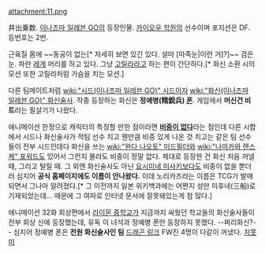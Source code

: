 attachment:11.png

井出乗数. [[이나즈마 일레븐 GO]]의 등장인물. [[카이오우 학원]]의 선수이며 포지션은 DF. 등번호는 2번.

근육질 몸에 ~~동공이 없는[* 자세히 보면 있긴 있다. 설마 [마족눈|이런 거]?]~~ 검은 눈. 파란 [[레게]] 머리를 하고 있다. 그냥 [[고릴라]]라고 하는 편이 간단하다.[* 화신 소환 시의 모션 또한 고릴라처럼 가슴을 치는 모션.]

다른 팀메이트처럼 [[wiki:"시드(이나즈마 일레븐 GO)" 시드]]이자 [[wiki:"화신(이나즈마 일레븐 GO)" 화신술사]]. 작중 등장하는 화신은 '''정예병(精銳兵) [[폰]]'''. 게임에서 '''머신건 비트'''라는 필살기가 나왔다.

애니메이션 한정으로 캐릭터의 특징할 만한 점이라면 '''[[공기|비중이 없다]]'''라는 점인데 다른 시합에서 시드나 화신술사가 적팀 선수 치고 웬만큼 비중 있게 나온 것 치고는 같은 팀 선수들이 전부 시드인데다 화신을 쓰는 [[wiki:"완다 나오토" 미드필더]]와 [[wiki:"나미카와 렌스케" 포워드]]도 있어서 그런지 몰라도 비중이 정말 없다. 제대로 등장한 건 화신 처음 꺼낼 때, 그리고 털릴 때. 그 외엔 화신술사도 아닌 [[요시미네 미사키]]보다도 비중이 없을 뿐더러 심지어 '''공식 홈페이지에도 이름이 안나왔다.''' 이데 노리카즈라는 이름은 TCG가 발매되면서 그나마 알려졌다.[* 그 이전까지 일본 위키백과에는 어쩐지 성만 미후네(三船)로 기재되었는데... 때문에 그 여파로 인터넷 문서에 잘못돼있는게 참 많다.]

애니메이션 32화 회상편에서 [[라이몬 중학교]]가 지금까지 싸웠던 학교들의 화신술사들이 전부 회상 신에 등장했는데, 유독 이 녀석과 정예병 폰만 등장하지 못했다. --쩌리화신?-- 심지어 정예병 폰은 '''전원 화신술사인 팀''' [[드래곤 링크]] FW진 4명이 다같이 꺼냈다. [[지못미]]
